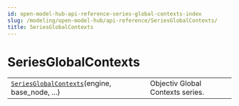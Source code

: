 ```yaml
---
id: open-model-hub-api-reference-series-global-contexts-index
slug: /modeling/open-model-hub/api-reference/SeriesGlobalContexts/
title: SeriesGlobalContexts
---
```


# SeriesGlobalContexts

<div className="table-autosummary">

|                                                   |                                                                                                                                                                                                                        |
| ------------------------------------------------- | --------------------------------------------------------------------------------------------------------------------------------------------------------------------------------------------------------------------- |
| [`SeriesGlobalContexts`](/modeling/open-model-hub/api-reference/SeriesGlobalContexts/modelhub.SeriesGlobalContexts.mdx)(engine, base_node, ...)      | Objectiv Global Contexts series.                                                                                                                                                                                       |


</div>
